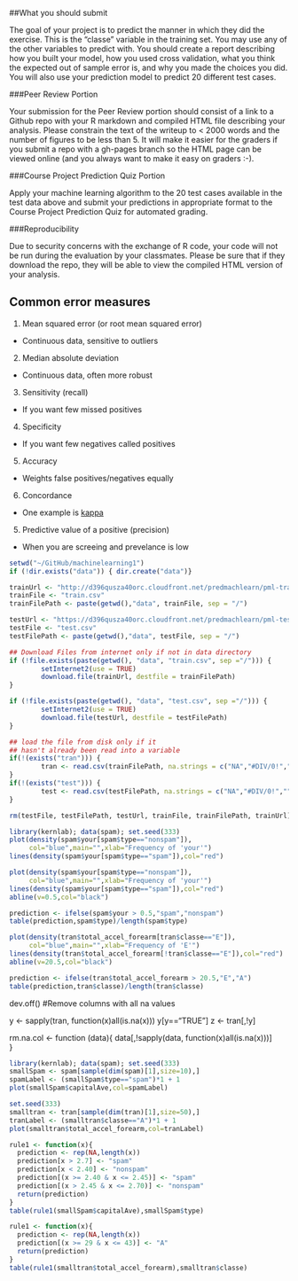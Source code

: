 ##What you should submit

The goal of your project is to predict the manner in which they did the exercise. This is the "classe" variable in the training set. You may use any of the other variables to predict with. You should create a report describing how you built your model, how you used cross validation, what you think the expected out of sample error is, and why you made the choices you did. You will also use your prediction model to predict 20 different test cases.

###Peer Review Portion

Your submission for the Peer Review portion should consist of a link to a Github repo with your R markdown and compiled HTML file describing your analysis. Please constrain the text of the writeup to < 2000 words and the number of figures to be less than 5. It will make it easier for the graders if you submit a repo with a gh-pages branch so the HTML page can be viewed online (and you always want to make it easy on graders :-).

###Course Project Prediction Quiz Portion

Apply your machine learning algorithm to the 20 test cases available in the test data above and submit your predictions in appropriate format to the Course Project Prediction Quiz for automated grading.

###Reproducibility

Due to security concerns with the exchange of R code, your code will not be run during the evaluation by your classmates. Please be sure that if they download the repo, they will be able to view the compiled HTML version of your analysis.

## Common error measures

1. Mean squared error (or root mean squared error)
  * Continuous data, sensitive to outliers
2. Median absolute deviation 
  * Continuous data, often more robust
3. Sensitivity (recall)
  * If you want few missed positives
4. Specificity
  * If you want few negatives called positives
5. Accuracy
  * Weights false positives/negatives equally
6. Concordance
  * One example is [kappa](http://en.wikipedia.org/wiki/Cohen%27s_kappa)
5. Predictive value of a positive (precision)
  * When you are screeing and prevelance is low
  
```r
setwd("~/GitHub/machinelearning1")
if (!dir.exists("data")) { dir.create("data")}

trainUrl <- "http://d396qusza40orc.cloudfront.net/predmachlearn/pml-training.csv"
trainFile <- "train.csv"
trainFilePath <- paste(getwd(),"data", trainFile, sep = "/")

testUrl <- "https://d396qusza40orc.cloudfront.net/predmachlearn/pml-testing.csv"
testFile <- "test.csv"
testFilePath <- paste(getwd(),"data", testFile, sep = "/")

## Download Files from internet only if not in data directory
if (!file.exists(paste(getwd(), "data", "train.csv", sep ="/"))) {
        setInternet2(use = TRUE)
        download.file(trainUrl, destfile = trainFilePath)
}

if (!file.exists(paste(getwd(), "data", "test.csv", sep ="/"))) {
        setInternet2(use = TRUE)
        download.file(testUrl, destfile = testFilePath)
}

## load the file from disk only if it 
## hasn't already been read into a variable
if(!(exists("tran"))) {
        tran <- read.csv(trainFilePath, na.strings = c("NA","#DIV/0!",""))
}
if(!(exists("test"))) {
        test <- read.csv(testFilePath, na.strings = c("NA","#DIV/0!",""))
}

rm(testFile, testFilePath, testUrl, trainFile, trainFilePath, trainUrl)
```

```r
library(kernlab); data(spam); set.seed(333)
plot(density(spam$your[spam$type=="nonspam"]),
     col="blue",main="",xlab="Frequency of 'your'")
lines(density(spam$your[spam$type=="spam"]),col="red")
```

```r
plot(density(spam$your[spam$type=="nonspam"]),
     col="blue",main="",xlab="Frequency of 'your'")
lines(density(spam$your[spam$type=="spam"]),col="red")
abline(v=0.5,col="black")
```

```r
prediction <- ifelse(spam$your > 0.5,"spam","nonspam")
table(prediction,spam$type)/length(spam$type)
```

```r
plot(density(tran$total_accel_forearm[tran$classe=="E"]),
     col="blue",main="",xlab="Frequency of 'E'")
lines(density(tran$total_accel_forearm[!tran$classe=="E"]),col="red")
abline(v=20.5,col="black")
```


```r
prediction <- ifelse(tran$total_accel_forearm > 20.5,"E","A")
table(prediction,tran$classe)/length(tran$classe)
```

dev.off()
#Remove columns with all na values

y <- sapply(tran, function(x)all(is.na(x)))
y[y=="TRUE"]
z <- tran[,!y]

rm.na.col <- function (data){
      data[,!sapply(data, function(x)all(is.na(x)))]  
}

```r
library(kernlab); data(spam); set.seed(333)
smallSpam <- spam[sample(dim(spam)[1],size=10),]
spamLabel <- (smallSpam$type=="spam")*1 + 1
plot(smallSpam$capitalAve,col=spamLabel)
```

```r
set.seed(333)
smalltran <- tran[sample(dim(tran)[1],size=50),]
tranLabel <- (smalltran$classe=="A")*1 + 1
plot(smalltran$total_accel_forearm,col=tranLabel)
```

```r
rule1 <- function(x){
  prediction <- rep(NA,length(x))
  prediction[x > 2.7] <- "spam"
  prediction[x < 2.40] <- "nonspam"
  prediction[(x >= 2.40 & x <= 2.45)] <- "spam"
  prediction[(x > 2.45 & x <= 2.70)] <- "nonspam"
  return(prediction)
}
table(rule1(smallSpam$capitalAve),smallSpam$type)
```

```r
rule1 <- function(x){
  prediction <- rep(NA,length(x))
  prediction[(x >= 29 & x <= 43)] <- "A"
  return(prediction)
}
table(rule1(smalltran$total_accel_forearm),smalltran$classe)
```